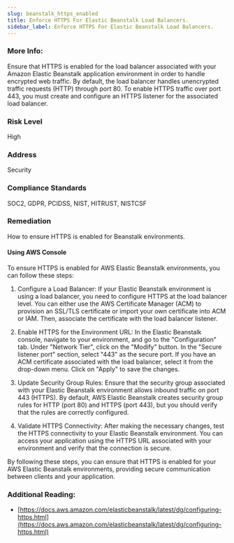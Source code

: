 ```yaml
---
slug: beanstalk_https_enabled
title: Enforce HTTPS For Elastic Beanstalk Load Balancers.
sidebar_label: Enforce HTTPS For Elastic Beanstalk Load Balancers.
---
```


### More Info:

Ensure that HTTPS is enabled for the load balancer associated with your Amazon Elastic Beanstalk application environment in order to handle encrypted web traffic. By default, the load balancer handles unencrypted traffic requests (HTTP) through port 80. To enable HTTPS traffic over port 443, you must create and configure an HTTPS listener for the associated load balancer.

### Risk Level

High

### Address

Security

### Compliance Standards

SOC2, GDPR, PCIDSS, NIST, HITRUST, NISTCSF

### Remediation

How to ensure HTTPS is enabled for Beanstalk environments.

#### Using AWS Console

To ensure HTTPS is enabled for AWS Elastic Beanstalk environments, you can follow these steps:

1. Configure a Load Balancer: If your Elastic Beanstalk environment is using a load balancer, you need to configure HTTPS at the load balancer level. You can either use the AWS Certificate Manager (ACM) to provision an SSL/TLS certificate or import your own certificate into ACM or IAM. Then, associate the certificate with the load balancer listener.

2. Enable HTTPS for the Environment URL: In the Elastic Beanstalk console, navigate to your environment, and go to the "Configuration" tab. Under "Network Tier", click on the "Modify" button. In the "Secure listener port" section, select "443" as the secure port. If you have an ACM certificate associated with the load balancer, select it from the drop-down menu. Click on "Apply" to save the changes.

3. Update Security Group Rules: Ensure that the security group associated with your Elastic Beanstalk environment allows inbound traffic on port 443 (HTTPS). By default, AWS Elastic Beanstalk creates security group rules for HTTP (port 80) and HTTPS (port 443), but you should verify that the rules are correctly configured.

4. Validate HTTPS Connectivity: After making the necessary changes, test the HTTPS connectivity to your Elastic Beanstalk environment. You can access your application using the HTTPS URL associated with your environment and verify that the connection is secure.

By following these steps, you can ensure that HTTPS is enabled for your AWS Elastic Beanstalk environments, providing secure communication between clients and your application.

### Additional Reading:

- [https://docs.aws.amazon.com/elasticbeanstalk/latest/dg/configuring-https.html](https://docs.aws.amazon.com/elasticbeanstalk/latest/dg/configuring-https.html) 

